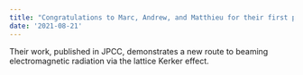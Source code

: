 ```yaml
---
title: "Congratulations to Marc, Andrew, and Matthieu for their first paper published in the group!"
date: '2021-08-21'
---
```

Their work, published in JPCC, demonstrates a new route to beaming electromagnetic radiation via the lattice Kerker effect.